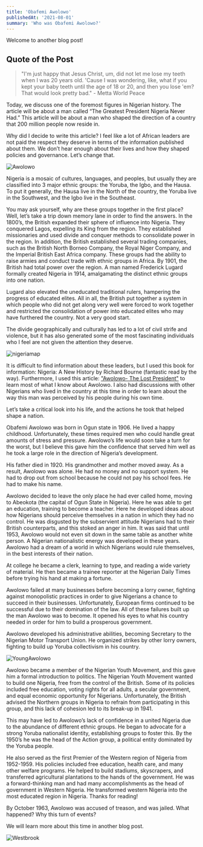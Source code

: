 ```yaml
---
title: 'Obafemi Awolowo'
publishedAt: '2021-08-01'
summary: 'Who was Obafemi Awolowo?'
---
```


Welcome to another blog post!

## Quote of the Post
> "I'm just happy that Jesus Christ, um, did not let me lose my teeth when I was 20 years old. 'Cause I was wondering, like, what if you kept your baby teeth until the age of 18 or 20, and then you lose 'em? That would look pretty bad." - Metta World Peace 

Today, we discuss one of the foremost figures in Nigerian history. The article will be about a man called “The Greatest President Nigeria Never Had.” This article will be about a man who shaped the direction of a country that 200 million people now reside in. 

Why did I decide to write this article? I feel like a lot of African leaders are not paid the respect they deserve in terms of the information published about them. We don’t hear enough about their lives and how they shaped policies and governance. Let’s change that.

![Awolowo](/images/awo.jpg)

Nigeria is a mosaic of cultures, languages, and peoples, but usually they are classified into 3 major ethnic groups: the Yoruba, the Igbo, and the Hausa. To put it generally, the Hausa live in the North of the country, the Yoruba live in the Southwest, and the Igbo live in the Southeast. 

You may ask yourself, why are these groups together in the first place? Well, let’s take a trip down memory lane in order to find the answers. In the 1800’s, the British expanded their sphere of influence into Nigeria. They conquered Lagos, expelling its King from the region. They established missionaries and used divide and conquer methods to consolidate power in the region. In addition, the British established several trading companies, such as the British North Borneo Company, the Royal Niger Company, and the Imperial British East Africa company. These groups had the ability to raise armies and conduct trade with ethnic groups in Africa. By 1901, the British had total power over the region. A man named Frederick Lugard formally created Nigeria in 1914, amalgamating the distinct ethnic groups into one nation. 

Lugard also elevated the uneducated traditional rulers, hampering the progress of educated elites. All in all, the British put together a system in which people who did not get along very well were forced to work together and restricted the consolidation of power into educated elites who may have furthered the country. Not a very good start.

The divide geographically and culturally has led to a lot of civil strife and violence, but it has also generated some of the most fascinating individuals who I feel are not given the attention they deserve.

![nigeriamap](/images/nigeriamap.jpg)

It is difficult to find information about these leaders, but I used this book for information: Nigeria: A New History by Richard Bourne (fantastic read by the way). Furthermore, I used this article: ["Awolowo- The Lost President"](https://www.premiumtimesng.com/opinion/442742-awolowo-the-lost-president-and-a-nation-in-grief-by-toyin-falola.html) to learn most of what I know about Awolowo. I also had discussions with other Nigerians who lived in the country at this time in order to learn about the way this man was perceived by his people during his own time.

Let’s take a critical look into his life, and the actions he took that helped shape a nation.

Obafemi Awolowo was born in Ogun state in 1906. He lived a happy childhood. Unfortunately, these times required men who could handle great amounts of stress and pressure. Awolowo’s life would soon take a turn for the worst, but I believe this gave him the confidence that served him well as he took a large role in the direction of Nigeria’s development. 

His father died in 1920. His grandmother and mother moved away. As a result, Awolowo was alone. He had no money and no support system. He had to drop out from school because he could not pay his school fees. He had to make his name. 

Awolowo decided to leave the only place he had ever called home, moving to Abeokota (the capital of Ogun State in Nigeria). Here he was able to get an education, training to become a teacher. Here he developed ideas about how Nigerians should perceive themselves in a nation in which they had no control. He was disgusted by the subservient attitude Nigerians had to their British counterparts, and this stoked an anger in him. It was said that until 1953, Awolowo would not even sit down in the same table as another white person. A Nigerian nationalistic energy was developed in these years. Awolowo had a dream of a world in which Nigerians would rule themselves, in the best interests of their nation.

At college he became a clerk, learning to type, and reading a wide variety of material. He then became a trainee reporter at the Nigerian Daily Times before trying his hand at making a fortune. 

Awolowo failed at many businesses before becoming a lorry owner, fighting against monopolistic practices in order to give Nigerians a chance to succeed in their businesses. Unfortunately, European firms continued to be successful due to their domination of the law. All of these failures built up the man Awolowo was to become. It opened his eyes to what his country needed in order for him to build a prosperous government. 

Awolowo developed his administrative abilities, becoming Secretary to the Nigerian Motor Transport Union. He organized strikes by other lorry owners, fighting to build up Yoruba collectivism in his country. 

![YoungAwolowo](/images/youngawo.jpg)

Awolowo became a member of the Nigerian Youth Movement, and this gave him a formal introduction to politics. The Nigerian Youth Movement wanted to build one Nigeria, free from the control of the British. Some of its policies included free education, voting rights for all adults, a secular government, and equal economic opportunity for Nigerians. Unfortunately, the British advised the Northern groups in Nigeria to refrain from participating in this group, and this lack of cohesion led to its break-up in 1941. 

This may have led to Awolowo’s lack of confidence in a united Nigeria due to the abundance of different ethnic groups. He began to advocate for a strong Yoruba nationalist identity, establishing groups to foster this. By the 1950’s he was the head of the Action group, a political entity dominated by the Yoruba people. 

He also served as the first Premier of the Western region of Nigeria from 1952-1959. His policies included free education, health care, and many other welfare programs. He helped to build stadiums, skyscrapers, and transferred agricultural plantations to the hands of the government. He was a forward-thinking man and had many accomplishments as the head of government in Western Nigeria. He transformed western Nigeria into the most educated region in Nigeria.
Thanks for reading!

By October 1963, Awolowo was accused of treason, and was jailed. What happened? Why this turn of events?

We will learn more about this time in another blog post. 

![Westbrook](/images/dancing.gif)
